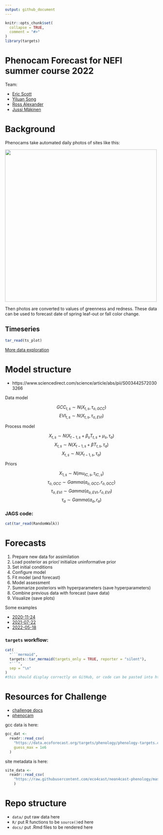 ```yaml
---
output: github_document
---
```


<!-- README.md is generated from README.Rmd. Please edit that file -->

```r
knitr::opts_chunk$set(
  collapse = TRUE,
  comment = "#>"
)
library(targets)
```

# Phenocam Forecast for NEFI summer course 2022

<!-- badges: start -->
<!-- badges: end -->

Team:

- [Eric Scott](https://github.com/Aariq)
- [Yiluan Song](https://github.com/yiluansong)
- [Ross Alexander](https://github.com/alexanderm10)
- [Jussi Mäkinen](https://github.com/jusmak)

# Background

Phenocams take automated daily photos of sites like this:

<img src="https://phenocam.nau.edu/data/archive/barrocolorado/2013/03/barrocolorado_2013_03_22_120103.jpg" width="500"/>

Then photos are converted to values of greenness and redness. These data can be used to forecast date of spring leaf-out or fall color change.


## Timeseries

```r
tar_read(ts_plot)
```

[More data exploration](docs/EDA.md)

# Model structure

- https://www.sciencedirect.com/science/article/abs/pii/S0034425720303266

Data model

$$GCC_{t, s} \sim N (X_{t, s}, \tau_{o, GCC})$$
$$EVI_{t, s} \sim N (X_{t, s}, \tau_{o, EVI})$$

Process model

$$X_{t, s} \sim N(X_{t-1, s}+ \beta_{s} T_{t, s} + \mu_{s},\tau_{a})$$
$$X_{t, s} \sim N(X_{t-1, s}+ \beta T_{t, s},\tau_{a})$$
$$X_{t, s} \sim N(X_{t-1, s},\tau_{a})$$

Priors

$$X_{1, s} \sim N (mu_{IC, s}, \tau_{IC, s})$$
$$\tau_{o, GCC} \sim Gamma(a_{o, GCC},r_{o, GCC})$$
$$\tau_{o, EVI} \sim Gamma(a_{o, EVI},r_{o, EVI})$$
$$\tau_{a} \sim Gamma(a_a,r_a)$$

### JAGS code:

```r
cat(tar_read(RandomWalk))
```



# Forecasts

1) Prepare new data for assimilation
2) Load posterior as prior/ initialize uninformative prior
3) Set initial conditions
4) Configure model
5) Fit model (and forecast)
6) Model assessment
7) Summarize posteriors with hyperparameters (save hyperparameters)
8) Combine previous data with forecast (save data)
9) Visualize (save plots)

Some examples

- [2020-11-24](https://github.com/Aariq/efi-2022-phenocam/blob/main/forecasts/2020-11-24/plot.pdf)
- [2021-07-22](https://github.com/Aariq/efi-2022-phenocam/blob/main/forecasts/2021-07-22/plot.pdf)
- [2022-05-18](https://github.com/Aariq/efi-2022-phenocam/blob/main/forecasts/2022-05-18/plot.pdf)


### `targets` workflow:

```r
cat(
  "```mermaid",
  targets::tar_mermaid(targets_only = TRUE, reporter = "silent"),
  "```",
  sep = "\n"
)
#this should display correctly on GitHub, or code can be pasted into https://mermaid.live
```


# Resources for Challenge

- [challenge docs](https://projects.ecoforecast.org/neon4cast-docs/theme-phenology.html)
- [phenocam](https://phenocam.sr.unh.edu/webcam/)


gcc data is here:

```r
gcc_dat <- 
  readr::read_csv(
    "https://data.ecoforecast.org/targets/phenology/phenology-targets.csv.gz",
    guess_max = 1e6
  )

```

site metadata is here:

```r
site_data <- 
  readr::read_csv(
    "https://raw.githubusercontent.com/eco4cast/neon4cast-phenology/master/Phenology_NEON_Field_Site_Metadata_20210928.csv"
    )

```


# Repo structure

- `data/` put raw data here
- `R/` put R functions to be `source()`ed here
- `docs/` put .Rmd files to be rendered here
